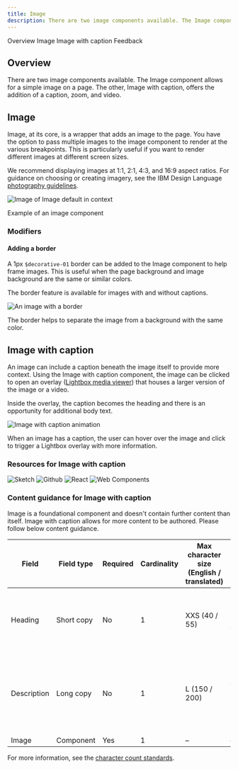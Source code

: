 ```yaml
---
title: Image
description: There are two image components available. The Image component allows for a simple image on a page. The other, Image with caption, offers the addition of a caption, zoom, and video. 
---
```



<ComponentDescription name="Image" type="ui" />


<AnchorLinks>
<AnchorLink>Overview</AnchorLink>
<AnchorLink>Image</AnchorLink>
<AnchorLink>Image with caption</AnchorLink>
<AnchorLink>Feedback</AnchorLink>
</AnchorLinks>

## Overview

There are two image components available. The Image component allows for a simple image on a page. The other, Image with caption, offers the addition of a caption, zoom, and video. 

## Image

Image, at its core, is a wrapper that adds an image to the page. You have the option to pass multiple images to the image component to render at the various breakpoints. This is particularly useful if you want to render different images at different screen sizes.

We recommend displaying images at 1:1, 2:1, 4:3, and 16:9 aspect ratios. For guidance on choosing or creating imagery, see the IBM Design Language <a href="https://www.ibm.com/design/language/photography/overview" target="_blank">photography guidelines</a>. 

<Row>
<Column colMd={8} colLg={8}>

![Image of Image default in context](../../images/component/image/image-overview-default.jpg)
 <Caption>Example of an image component</Caption>

</Column>
</Row>

### Modifiers

#### Adding a border

A 1px `$decorative-01` border can be added to the Image component to help frame images. This is useful when the page background and image background are the same or similar colors.

The border feature is available for images with and without captions. 

<Row>
<Column colMd={8} colLg={8}>

![An image with a border](../../images/component/image/image-options-border.jpg)

</Column>
</Row>
<Caption>The border helps to separate the image from a background with the same color.</Caption>

<ResourceLinks name="Image" type="ui" />

## Image with caption

An image can include a caption beneath the image itself to provide more context. Using the Image with caption component, the image can be clicked to open an overlay (<a href="https://www.ibm.com/standards/carbon/components/lightbox-media-viewer" target="_blank">Lightbox media viewer</a>) that houses a larger version of the image or a video.
 
Inside the overlay, the caption becomes the heading and there is an opportunity for additional body text.

<Row>
<Column colMd={8} colLg={8}>

![Image with caption animation](../../images/component/image/image-options-caption.gif)

</Column>
</Row>
<Caption>When an image has a caption, the user can hover over the image and click to trigger a Lightbox overlay with more information.</Caption>

### Resources for Image with caption

<CardGroup>
  <MiniCard
    title="Design specifications"
    href="https://ibm.ent.box.com/folder/109643123498?s=mclmewshqcme7g6gykepok78rm882a0j"
  >
    <img src={sketchSymbol} alt="Sketch"/>
  </MiniCard>
  <MiniCard
    title="Functional specifications"
    href="https://github.com/carbon-design-system/carbon-for-ibm-dotcom-website/wiki/Image-with-caption"
  >
    <img src={githubSymbol} alt="Github"/>
  </MiniCard>
  <MiniCard
    title="React Storybook"
    href="https://www.ibm.com/standards/carbon/react/?path=/story/components-image-with-caption--default"
  >
    <img src={reactSymbol} alt="React"/>
  </MiniCard>
  <MiniCard
    title="Web Components Storybook"
    href="https://www.ibm.com/standards/carbon/web-components/?path=/story/components-image-with-caption--default"
  >
    <img src={webComponentsSymbol} alt="Web Components"/>
  </MiniCard>
</CardGroup>

### Content guidance for Image with caption
Image is a foundational component and doesn't contain further content than itself. Image with caption allows for more content to be authored. Please follow below content guidance.

| Field                                                                                                             | Field type | Required | Cardinality | Max character size <br/>(English / translated) | Notes                                                                                                           |
| ----------------------------------------------------------------------------------------------------------------- | ---------- | -------- | ----------- | ---------------------------------------------- | --------------------------------------------------------------------------------------------------------------- |
| Heading                                                                                                           | Short copy | No      | 1           | XXS (40 / 55)                                  | If including a caption, this field is required.                                                                             |
| Description                                                                                                       | Long copy  | No       | 1           | L (150 / 200)                                  | This is only shown in the lightbox media viewer (if enabled)                                                                |
| Image                                 | Component  | Yes      | 1           | –                                              | –                                                                                                               |

For more information, see the <a href="https://github.com/carbon-design-system/carbon-for-ibm-dotcom-website/wiki/Character-count-standards" target="_blank" rel="noreferrer">character count standards</a>.

<ComponentFooter name="Image" type="ui" />
